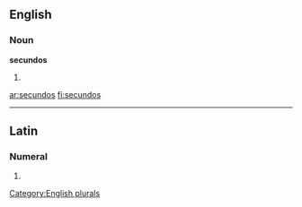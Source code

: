 
==English==

===Noun===
'''secundos'''

# {{plural of|[[secundo]]}}

[[Category:English plurals]]

[[ar:secundos]]
[[fi:secundos]]

----
==Latin==

===Numeral===
{{la-num-form|secundōs}}

# {{inflection of|secundus|secundus|acc|m|p|lang=la}}
{{count page|[[Wiktionary:Page count]]}}
{{rfc-auto}}